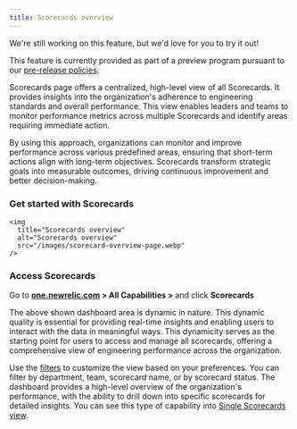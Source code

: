 ```yaml
---
title: Scorecards overview
---
```

<Callout title="preview">
  We're still working on this feature, but we'd love for you to try it out!

  This feature is currently provided as part of a preview program pursuant to our [pre-release policies](/docs/licenses/license-information/referenced-policies/new-relic-pre-release-policy).
</Callout>

Scorecards page offers a centralized, high-level view of all Scorecards. It provides insights into the organization's adherence to engineering standards and overall performance. This view enables leaders and teams to monitor performance metrics across multiple Scorecards and identify areas requiring immediate action. 

By using this approach, organizations can monitor and improve performance across various predefined areas, ensuring that short-term actions align with long-term objectives. Scorecards transform strategic goals into measurable outcomes, driving continuous improvement and better decision-making.

### Get started with Scorecards

    <img
      title="Scorecards overview"
      alt="Scorecards overview"
      src="/images/scorecard-overview-page.webp"
    />

### Access Scorecards

  Go to **[one.newrelic.com](https://one.newrelic.com) > All Capabilities >** and click **Scorecards**
    

The above shown dashboard area is dynamic in nature. This dynamic quality is essential for providing real-time insights and enabling users to interact with the data in meaningful ways. This dynamicity serves as the starting point for users to access and manage all scorecards, offering a comprehensive view of engineering performance across the organization.

Use the [filters](https://docs.newrelic.com/docs/new-relic-solutions/new-relic-one/core-concepts/search-filter-entities/#find) to customize the view based on your preferences. You can filter by department, team, scorecard name, or by scorecard status. The dashboard provides a high-level overview of the organization's performance, with the ability to drill down into specific scorecards for detailed insights. You can see this type of capability into [Single Scorecards view](/docs/scorecards/single-scorecard-view/). 